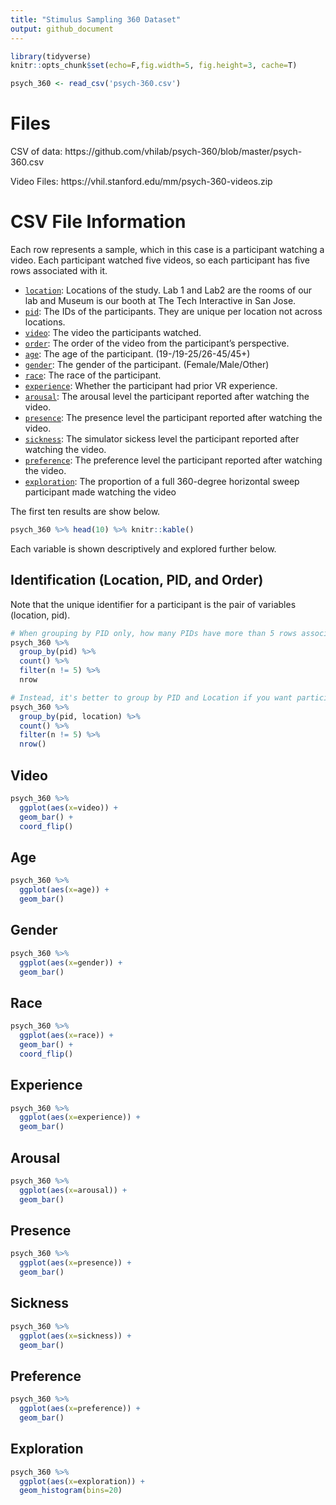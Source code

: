 ```yaml
---
title: "Stimulus Sampling 360 Dataset"
output: github_document
---
```


```r
library(tidyverse)
knitr::opts_chunk$set(echo=F,fig.width=5, fig.height=3, cache=T)

psych_360 <- read_csv('psych-360.csv')
```
# Files

CSV of data: https://github.com/vhilab/psych-360/blob/master/psych-360.csv

Video Files: https://vhil.stanford.edu/mm/psych-360-videos.zip

# CSV File Information

Each row represents a sample, which in this case is a participant watching a video. Each participant watched five videos, so each participant has five rows associated with it.

- [`location`](#identification-location-pid-and-order): Locations of the study. Lab 1 and Lab2 are the rooms of our lab and Museum is our booth at The Tech Interactive in San Jose.
- [`pid`](#identification-location,-pid,-and-order): The IDs of the participants. They are unique per location not across locations.
- [`video`](#video): The video the participants watched.
- [`order`](#identification-location,-pid,-and-order): The order of the video from the participant's perspective.
- [`age`](#age): The age of the participant. (19-/19-25/26-45/45+)
- [`gender`](#gender): The gender of the participant. (Female/Male/Other)
- [`race`](#race): The race of the participant.
- [`experience`](#experience): Whether the participant had prior VR experience.
- [`arousal`](#arousal): The arousal level the participant reported after watching the video.
- [`presence`](#presence): The presence level the participant reported after watching the video.
- [`sickness`](#sickness): The simulator sickess level the participant reported after watching the video.
- [`preference`](#preference): The preference level the participant reported after watching the video.
- [`exploration`](#exploration): The proportion of a full 360-degree horizontal sweep participant made watching the video

The first ten results are show below.

```r
psych_360 %>% head(10) %>% knitr::kable()
```

Each variable is shown descriptively and explored further below.

## Identification (Location, PID, and Order)

Note that the unique identifier for a participant is the pair of variables (location, pid).

```r
# When grouping by PID only, how many PIDs have more than 5 rows associated with them?
psych_360 %>% 
  group_by(pid) %>%
  count() %>%
  filter(n != 5) %>%
  nrow

# Instead, it's better to group by PID and Location if you want participants to be uniquely grouped
psych_360 %>%
  group_by(pid, location) %>%
  count() %>%
  filter(n != 5) %>%
  nrow()
```


## Video

```r
psych_360 %>% 
  ggplot(aes(x=video)) +
  geom_bar() +
  coord_flip()
```

## Age

```r
psych_360 %>% 
  ggplot(aes(x=age)) +
  geom_bar()
```

## Gender

```r
psych_360 %>% 
  ggplot(aes(x=gender)) +
  geom_bar()
```

## Race

```r
psych_360 %>% 
  ggplot(aes(x=race)) +
  geom_bar() +
  coord_flip()
```

## Experience

```r
psych_360 %>% 
  ggplot(aes(x=experience)) +
  geom_bar()
```

## Arousal

```r
psych_360 %>% 
  ggplot(aes(x=arousal)) +
  geom_bar()
```

## Presence

```r
psych_360 %>% 
  ggplot(aes(x=presence)) +
  geom_bar()
```

## Sickness

```r
psych_360 %>% 
  ggplot(aes(x=sickness)) +
  geom_bar()
```

## Preference

```r
psych_360 %>% 
  ggplot(aes(x=preference)) +
  geom_bar()
```

## Exploration

```r
psych_360 %>% 
  ggplot(aes(x=exploration)) +
  geom_histogram(bins=20)
```

